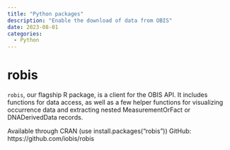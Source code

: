 ```yaml
---
title: "Python packages"
description: "Enable the download of data from OBIS"
date: 2023-08-01
categories: 
  - Python
---
```


# robis

`robis`, our flagship R package, is a client for the OBIS API. It includes functions for data access, as well as a few helper functions for visualizing occurrence data and extracting nested MeasurementOrFact or DNADerivedData records.

Available through CRAN (use install.packages("robis"))
GitHub: https://github.com/iobis/robis